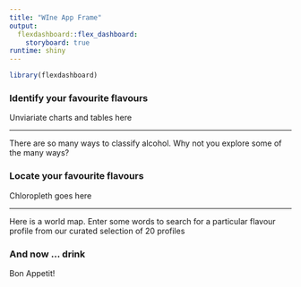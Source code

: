 ```yaml
---
title: "WIne App Frame"
output: 
  flexdashboard::flex_dashboard:
    storyboard: true
runtime: shiny
---
```

  
  ```r
library(flexdashboard)
```

### Identify your favourite flavours

Unviariate charts and tables here

***

  There are so many ways to classify alcohol. Why not you explore some of the many ways?


### Locate your favourite flavours

Chloropleth goes here

***
  
Here is a world map. Enter some words to search for a particular flavour profile from our curated selection of 20 profiles


### And now ... drink

Bon Appetit!